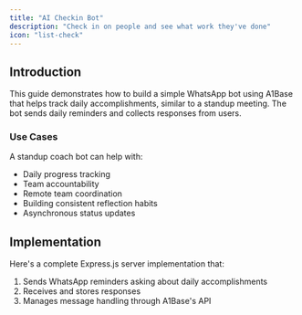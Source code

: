 ```yaml
---
title: "AI Checkin Bot"
description: "Check in on people and see what work they've done"
icon: "list-check"
---
```


## Introduction

This guide demonstrates how to build a simple WhatsApp bot using A1Base that helps track daily accomplishments, similar to a standup meeting. The bot sends daily reminders and collects responses from users.

### Use Cases

A standup coach bot can help with:
- Daily progress tracking
- Team accountability
- Remote team coordination
- Building consistent reflection habits
- Asynchronous status updates

## Implementation

Here's a complete Express.js server implementation that:
1. Sends WhatsApp reminders asking about daily accomplishments
2. Receives and stores responses
3. Manages message handling through A1Base's API




